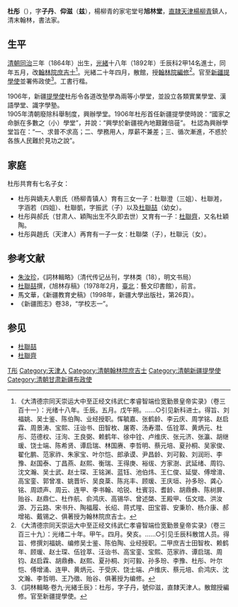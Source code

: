 '''杜彤'''（{{bd|1864年||1929年|9月|杜彤}}），字'''子丹'''、'''仰滋'''（'''兹'''），楊柳青的家宅堂号'''旭林堂'''，[[直隷|直隷]][[天津|天津]][[楊柳青|楊柳青]]鎮人，清末翰林，書法家。

== 生平 ==
[[清朝|清朝]][[同治|同治]]三年（1864年）出生，[[光緒|光緒]]十八年（1892年）壬辰科2甲14名進士，同年五月，改[[翰林院|翰林院]][[庶吉士|庶吉士]]<ref>《大清德宗同天崇运大中至正经文纬武仁孝睿智端俭宽勤景皇帝实录》（卷三百十一）：光绪十八年。壬辰。五月。戊午朔。……○引见新科进士。得旨、刘福姚、吴士鉴、陈伯陶、业经授职。恽毓嘉、张鹤龄、李云庆、周学铭、赵启霖、周景涛、宝熙、汪诒书、田智枚、屠寄、汤寿潜、伍铨萃、黄炳元、杜彤、范德权、汪洵、王良弼、赖鹤年、徐中铨、卢维庆、张元济、张瀛、胡继瑗、饶士端、陈希贤、谭启瑞、林国赓、李哲明、蔡元培、夏孙桐、吴家俊、翟化鹏、范家祚、朱家宝、叶尔恺、郎承谟、尹昌龄、刘可毅、刘润珩、李豫、赵国泰、丁昌燕、赵熙、衡瑞、王得庚、裕绂、方家澍、武延绪、周钧、沈文瀚、吴士武、赵士琛、王铭渊、蓝钰、池伯炜、王仁俊、延燮、傅增淯、高宝銮、郭曾准、姚晋圻、吴良棻、陈兆丰、顾瑗、王庆垣、孙多玢、龚心铭、周颂声、周云、连甲、李书翰、哈锐、杜賓羽、耆龄、胡鼎彝、陈树屏、贻谷、赵鼎仁、杜作航、俞鸿庆、高锡华、曾述棨、王殿甲、伍文琯、洪汝源、万云路、宋书升、陶福履、长绍、蒋式瑆、田宝蓉、安秉玠、杨介康、郝增祐、戴锡之、俱著授为翰林院庶吉士。</ref>。光緒二十年四月，散館，授[[翰林院|翰林院]][[編修|編修]]<ref>《大清德宗同天崇运大中至正经文纬武仁孝睿智端俭宽勤景皇帝实录》（卷三百三十九）：光绪二十年。甲午。四月。癸亥。……○引见壬辰科散馆人员。得旨、修撰刘福姚、编修吴士鉴、陈伯陶、业经授职。二甲庶吉士田智枚、赖鹤年、顾瑗、赵士琛、伍铨萃、汪诒书、高宝銮、宝熙、范家祚、谭启瑞、周钧、赵启霖、胡鼎彝、赵熙、夏孙桐、刘可毅、孙多玢、李豫、杜彤、叶尔恺、傅增涌、连甲、黄炳元、于受庆、饶士端、卢维庆、蔡元培、俞鸿庆、沈文瀚、李哲明、王乃徵、贻谷、俱著授为编修。</ref>。官至[[新疆|新疆]][[提學使|提學使]]並署佈政使<ref>《詞林輯略·卷九·光緒壬辰》：杜彤，字子丹，號仰滋，直隸天津人。散館授編修。官至新疆提學使。</ref>。工書行楷。

1906年，新疆[[提學使|提學使]]杜彤令各道改塾學為兩等小學堂，並設立各類實業學堂、漢語學堂、識字學塾。<br />
1905年清朝廢除科舉制度，興辦學堂。1906年杜彤首任新疆提學使時說：“國家之命脈在多數之（小）學堂”，并說：“興學於新疆視內地艱難倍蓰”。 杜認為興辦學堂旨在：“一、求普不求高；二、學務用人，厚薪不兼差；三、循次漸進，不惑於各族人民難於見功之說”。

==家庭==
杜彤共育有七名子女：
* 杜彤與嫡夫人劉氏（杨柳青镇人）育有三女一子：杜聯澄（三姐）、杜聯溎，字涵若（四姐）、杜聯凱，字振武（子）以及[[杜聯喆|杜聯喆]]（幼女）。
* 杜彤與郝氏（甘肃人、穎陶出生不久即去世）又育有一子：[[杜聯齊|杜聯齊]]，又名杜穎陶。
* 杜彤與趙氏（天津人）再育有一子一女：杜聯棨（子），杜聯沅（女）。

== 参考文献==
{{reflist}}
*[[朱汝珍|朱汝珍]]，《詞林輯略》（清代传记丛刊，学林类（18），明文书局）
*[[杜聯喆|杜聯喆]]撰，《旭林存稿》（1978年2月，[[臺北|臺北]]：藝文印書館），前言。
*馬文華，《新疆教育史稿》（1998年，新疆大學出版社，第26頁）。
*《新疆图志》卷38，“学校志一”。

== 参见 ==
* [[杜聯喆|杜聯喆]]
* [[杜聯齊|杜聯齊]]

{{光緒十八年壬辰科殿試金榜}}

{{Authority control}}
{{DEFAULTSORT:Du杜}}
[[Category:杜姓|T彤]]
[[Category:天津人|Category:天津人]]
[[Category:清朝翰林院庶吉士|Category:清朝翰林院庶吉士]]
[[Category:清朝新疆提學使|Category:清朝新疆提學使]]
[[Category:清朝甘肃新疆布政使|Category:清朝甘肃新疆布政使]]